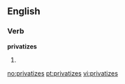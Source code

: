 ==English==

===Verb===
'''privatizes'''

# {{third-person singular of|[[privatize]]}}

[[no:privatizes]]
[[pt:privatizes]]
[[vi:privatizes]]